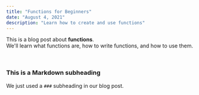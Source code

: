 ```yaml
---
title: "Functions for Beginners"
date: "August 4, 2021"
description: "Learn how to create and use functions"
---
```


<p>
  This is a blog post about <strong>functions</strong>. <br />
  We'll learn what functions are, how to write functions, and how to use them.
</p>

<br />

### This is a Markdown subheading

We just used a `###` subheading in our blog post.
